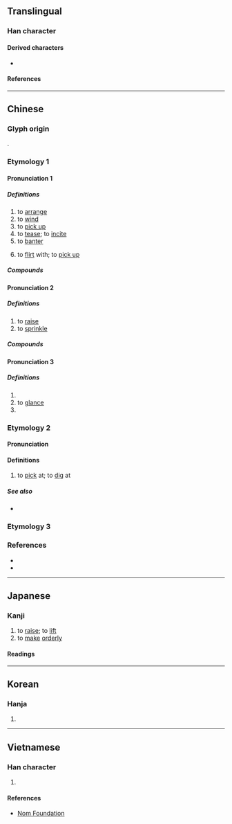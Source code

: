 {{character info/new}}
==Translingual==

===Han character===
{{Han char|rn=64|rad=手|as=12|sn=15|four=54096|canj=QKCF|ids=⿰扌尞}}

====Derived characters====
* {{l|mul|[[𡃔]]}}

====References====
{{Han ref|kx=0456.070|dkj=12741|dj=0805.060|hdz=31955.020|uh=64A9}}

----

==Chinese==

===Glyph origin===
{{Han etym}}
{{Han compound|手|尞|c1=s|c2=p|t1=hand|ls=psc}}.

===Etymology 1===
{{zh-forms}}

====Pronunciation 1====
{{zh-pron
|m=liáo
|c=liu4
|h=pfs=liàu
|mn=liâu/liô
|mn_note=liâu - literary; liô - vernacular
|mc=1
|oc=1
|cat=v
}}

=====Definitions=====
{{zh-hanzi}}

# to [[arrange]]
# to [[wind]]
# to [[pick up]]
# to [[tease]]; to [[incite]]
# to [[banter]]
# {{lb|zh|originally|Taiwan|slang}} to [[flirt]] with; to [[pick up]]

=====Compounds=====
{{zh-der|剔蠍撩蜂|丟盔撩甲|夢撒撩丁|扯謊撩白|撩蜂吃螫|撩撥|撥雲撩雨|撩雲撥雨|撩丁|撩兒敲兒|撩水飯|撩蹶子|撥雨撩雲|撩弄|撩虎鬚|沒撩沒亂|撩蜂撥刺|神魂撩亂|暖盪撩鍋|撩東劄西|眼花撩亂|撩逗|撩鍋|撩亂|撩東撾西|撩淺|撩鬥|撩動|撩人|撥撩|課嘴撩牙}}
====Pronunciation 2====
{{zh-pron
|m=liāo
|c=liu1
|cat=v
}}

=====Definitions=====
{{zh-hanzi}}

# to [[raise]]
# to [[sprinkle]]
=====Compounds=====
{{zh-der|撩起|破步撩衣|撩水|撩衣破步|撩邊兒|撩衣}}

====Pronunciation 3====
{{zh-pron
|m=liào
|c=liu6
|cat=v
}}

=====Definitions=====
{{zh-hanzi}}

# {{zh-alt-form|撂}}
# to [[glance]]
# {{zh-used in|撩峭}}

===Etymology 2===
{{zh-forms|alt=了}}

====Pronunciation====
{{zh-pron
|m=liǎo
|c=liu2,liu1
|mc=2
|oc=2
|cat=v
}}

====Definitions====
{{zh-hanzi}}

# {{lb|zh|literary|or|Cantonese}} to [[pick]] at; to [[dig]] at
#: {{zh-x|撩 鼻屎|to '''pick''' one's boogers|C}}

=====See also=====
* {{zh-l|挖}}

===Etymology 3===
{{zh-see|撈|v}}
===References===
* {{R:twedu|A01669}}
* {{R:yue:Hanzi}}

----

==Japanese==

===Kanji===
{{ja-kanji|grade=|rs=手12}}

# to [[raise]]; to [[lift]]
# to [[make]] [[orderly]]

====Readings====
{{ja-readings
|goon=りょう<れう
|kanon=りょう<れう
|kun=おさめる, いどむ
}}

----

==Korean==

===Hanja===
{{ko-hanja|hangeul=[[료]]>[[요]]|eumhun=|rv=ryo>yo|mr=ryo>yo|y=lyo>yo}}

# {{defn|lang=ko|sort=手12}}

----

==Vietnamese==

===Han character===
{{vi-hantu|rs=手12|[[lêu]], [[bêu]], [[leo]], [[liệu]], [[liêu]], [[treo]], [[trêu]], [[cheo]], [[đeo]], [[gieo]]}}

# {{defn|lang=vi|sort=手12}}

====References====
* [http://nomfoundation.org/common/nom_details.php?codepoint=64A9 Nom Foundation]